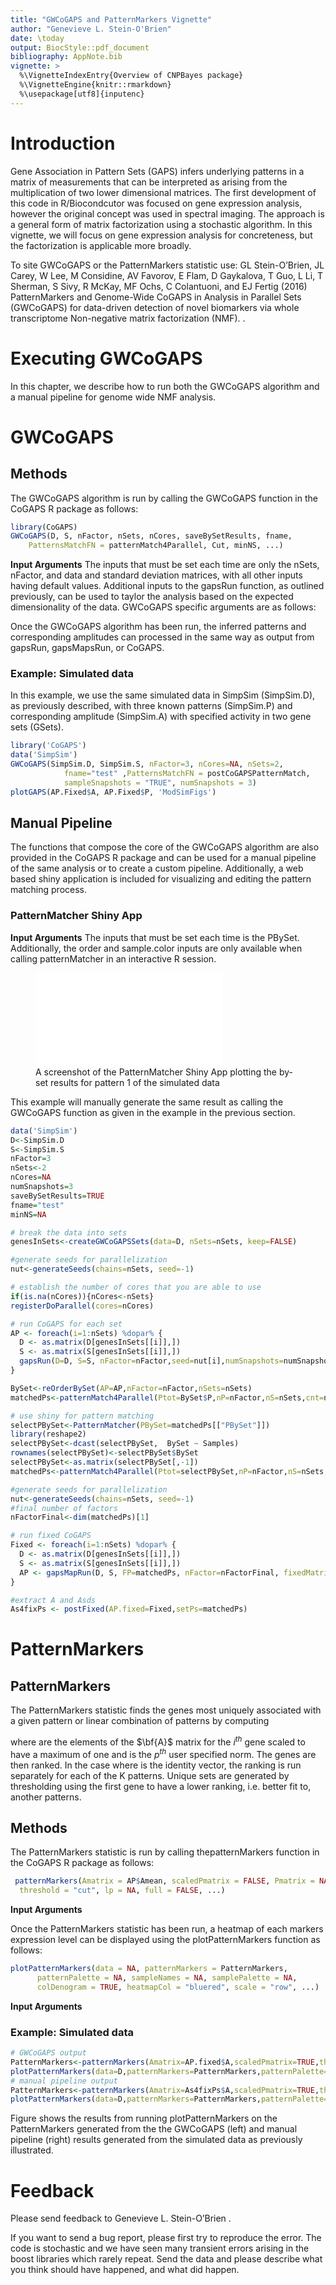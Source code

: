 ```yaml
---
title: "GWCoGAPS and PatternMarkers Vignette"
author: "Genevieve L. Stein-O'Brien"
date: \today
output: BiocStyle::pdf_document
bibliography: AppNote.bib
vignette: >
  %\VignetteIndexEntry{Overview of CNPBayes package}
  %\VignetteEngine{knitr::rmarkdown}
  %\usepackage[utf8]{inputenc} 
---
```


# Introduction

Gene Association in Pattern Sets (GAPS) infers underlying patterns in a matrix of measurements that can be interpreted as arising from the multiplication of two lower dimensional matrices.  The first development of this code in R/Biocondcutor was focused on gene expression analysis, however the original concept was used in spectral imaging.  The approach is a general form of matrix factorization using a stochastic algorithm.  In this vignette, we will focus on gene expression analysis for concreteness, but the factorization is applicable more broadly.

To site GWCoGAPS or the PatternMarkers statistic use:
\cite{Stein-O'Brien2016} GL Stein-O'Brien, JL Carey, W Lee, M Considine, 
AV Favorov, E Flam, D Gaykalova, T Guo, L Li, T Sherman, S Sivy, R McKay, 
MF Ochs, C Colantuoni, and EJ Fertig (2016) PatternMarkers and Genome-Wide 
CoGAPS in Analysis in Parallel Sets (GWCoGAPS) for data-driven detection of 
novel biomarkers via whole transcriptome Non-negative matrix factorization (NMF).
\textit{Bioinformatics} \textit{in press}.

# Executing GWCoGAPS

In this chapter, we describe how to run both the GWCoGAPS algorithm and a manual
pipeline for genome wide NMF analysis.

# GWCoGAPS

## Methods
The GWCoGAPS algorithm is run by calling the GWCoGAPS function in the CoGAPS
R package as follows:

```r
library(CoGAPS) 
GWCoGAPS(D, S, nFactor, nSets, nCores, saveBySetResults, fname,
    PatternsMatchFN = patternMatch4Parallel, Cut, minNS, ...)
```

**Input Arguments**
The inputs that must be set each time are only the nSets, nFactor, and data and standard deviation matrices, with all other inputs having default values. Additional inputs to the gapsRun function, as outlined previously, can be used to taylor the analysis based on the expected dimensionality of the data. GWCoGAPS specific arguments are as follows:

\begin{description}
\item[D]{data matrix}
\item[S]{uncertainty matrix (std devs for chi-squared of Log Likelihood)}
\item[nFactor]{number of patterns (basis vectors, metagenes), which must be
greater than or equal to the number of rows of FP}
\item[nSets]{number of sets for parallelization}
\item[nCores]{number of cores for parallelization. If left to the default NA, nCores = nSets. }
\item[saveBySetResults]{logical indicating whether to save by intermediary by set results. Default is FALSE.}
\item[fname]{character string used to label file output. Default is "GWCoGAPS.out"}
\item[PatternsMatchFN]{function to use for pattern matching across sets. Default is patternMatch4Parallel.}
\item[Cut]{number of branches at which to cut dendrogram used in patternMatch4Parallel}
\item[minNS]{minimum of individual set contributions a cluster must contain used in patternMatch4Parallel}
\end{description}

\par Once the GWCoGAPS algorithm has been run, the inferred patterns and corresponding amplitudes can processed in the same way as output from gapsRun, gapsMapsRun, or CoGAPS.

### Example: Simulated data

\par In this example, we use the same simulated data in SimpSim (SimpSim.D), as previously described, with three known patterns (SimpSim.P) and corresponding amplitude (SimpSim.A) with specified activity in two gene sets (GSets).

```r
library('CoGAPS')
data('SimpSim')
GWCoGAPS(SimpSim.D, SimpSim.S, nFactor=3, nCores=NA, nSets=2,
            fname="test" ,PatternsMatchFN = postCoGAPSPatternMatch,
            sampleSnapshots = "TRUE", numSnapshots = 3)
plotGAPS(AP.Fixed$A, AP.Fixed$P, 'ModSimFigs')
```


## Manual Pipeline

The functions that compose the core of the GWCoGAPS algorithm are also provided in the CoGAPS R package and can be used for a manual pipeline of the same analysis or to create a custom pipeline. Additionally, a web based shiny application is included for visualizing and editing the pattern matching process.

### PatternMatcher Shiny App

**Input Arguments**
The inputs that must be set each time is the PBySet. Additionally, the order and sample.color inputs are only available when calling patternMatcher in an interactive R session.

\begin{description}
\item[PBySet]{list of matched set solutions for the Pmatrix from an NMF algorithm}
\item[out]{optional name for saving output}
\item[order]{optional vector indicating order of samples for plotting. Default is NULL.}
\item[sample.color]{optional vector of colors of same lenght as colnames. Default is NULL.}
\end{description}

![A screenshot of the PatternMatcher Shiny App plotting the by-set results for pattern 1 of the simulated data](ShinyApp.pdf)

\subsection{Example: Simulated data}

\par This example will manually generate the same result as calling the GWCoGAPS function as given in the example in the previous section.

```r
data('SimpSim')
D<-SimpSim.D
S<-SimpSim.S
nFactor=3
nSets<-2
nCores=NA
numSnapshots=3
saveBySetResults=TRUE
fname="test"
minNS=NA

# break the data into sets
genesInSets<-createGWCoGAPSSets(data=D, nSets=nSets, keep=FALSE)

#generate seeds for parallelization
nut<-generateSeeds(chains=nSets, seed=-1)

# establish the number of cores that you are able to use
if(is.na(nCores)){nCores<-nSets}
registerDoParallel(cores=nCores)

# run CoGAPS for each set
AP <- foreach(i=1:nSets) %dopar% {
  D <- as.matrix(D[genesInSets[[i]],])
  S <- as.matrix(S[genesInSets[[i]],])
  gapsRun(D=D, S=S, nFactor=nFactor,seed=nut[i],numSnapshots=numSnapshots)
}

BySet<-reOrderBySet(AP=AP,nFactor=nFactor,nSets=nSets)
matchedPs<-patternMatch4Parallel(Ptot=BySet$P,nP=nFactor,nS=nSets,cnt=nFactor,minNS=minNS,bySet=TRUE)

# use shiny for pattern matching
selectPBySet<-PatternMatcher(PBySet=matchedPs[["PBySet"]])
library(reshape2)
selectPBySet<-dcast(selectPBySet,  BySet ~ Samples)
rownames(selectPBySet)<-selectPBySet$BySet
selectPBySet<-as.matrix(selectPBySet[,-1])
matchedPs<-patternMatch4Parallel(Ptot=selectPBySet,nP=nFactor,nS=nSets,cnt=nFactor,minNS=minNS,bySet=FALSE)

#generate seeds for parallelization
nut<-generateSeeds(chains=nSets, seed=-1)
#final number of factors
nFactorFinal<-dim(matchedPs)[1]

# run fixed CoGAPS
Fixed <- foreach(i=1:nSets) %dopar% {
  D <- as.matrix(D[genesInSets[[i]],])
  S <- as.matrix(S[genesInSets[[i]],])
  AP <- gapsMapRun(D, S, FP=matchedPs, nFactor=nFactorFinal, fixedMatrix = "P",seed=nut[i],numSnapshots=numSnapshots)
}

#extract A and Asds
As4fixPs <- postFixed(AP.fixed=Fixed,setPs=matchedPs)
```


# PatternMarkers

## PatternMarkers

The PatternMarkers statistic finds the genes most uniquely associated with a given pattern or linear combination of patterns by computing

\begin{equation}
\sqrt{\left(\bf{A}_{i}-l_{p}\right)^{\textit{t}} \left(\bf{A}_{i}-l_{p}\right)}
\label{eq:PatternMarkers}
\end{equation}

where  are the elements of the $\bf{A}$ matrix for the $\textit{i}^{th}$ gene scaled to have a maximum of one and \textit{l} is the $\textit{p}^{th}$ user specified norm. The genes are then ranked. In the case where \textit{l} is the identity vector, the ranking is run separately for each of the K patterns. Unique sets are generated by thresholding using the first gene to have a lower ranking, i.e. better fit to, another patterns.

## Methods

The PatternMarkers statistic is run by calling thepatternMarkers function in the CoGAPS R package as follows:

```r
 patternMarkers(Amatrix = AP$Amean, scaledPmatrix = FALSE, Pmatrix = NA,
  threshold = "cut", lp = NA, full = FALSE, ...)
```

**Input Arguments**
\begin{description}
\item[Amatrix]{A matrix of genes by weights resulting from CoGAPS or other NMF decomposition}
\item[scaledPmatrix]{logical indicating whether the corresponding pattern matrix was fixed to have max 1 during decomposition}
\item[Pmatrix]{the corresponding Pmatrix (patterns X samples) for the provided Amatrix (genes x patterns). This must be supplied if scaledPmatrix is FALSE.}
\item[threshold]{the type of threshold to be used. The default "cut" will thresholding by the first gene to have a lower ranking, i.e. better fit to, a pattern. Alternatively, threshold="all" will return all of the genes in rank order for each pattern.}
\item[lp]{a vector of weights for each pattern to be used for finding markers. If NA markers for each pattern of the A matrix will be used.}
\item[full]{logical indicating whether to return the ranks of each gene for each pattern}
\end{description}

Once the PatternMarkers statistic has been run, a heatmap of each markers expression level can be displayed using the plotPatternMarkers function as follows:

```r
plotPatternMarkers(data = NA, patternMarkers = PatternMarkers,
      patternPalette = NA, sampleNames = NA, samplePalette = NA,
      colDenogram = TRUE, heatmapCol = "bluered", scale = "row", ...)
```
 
**Input Arguments**
\begin{description}
\item[data]{the dataset from which the patterns where generated}
\item[patternMarkers]{the list of genes generated from the patternMarkers function}
\item[patternPalette]{a vector indicating what color should be used for each pattern}
\item[sampleNames]{names of the samples to use for labeling }
\item[samplePalette]{a vector indicating what color should be used for each sample}
\end{description}

### Example: Simulated data

```r
# GWCoGAPS output
PatternMarkers<-patternMarkers(Amatrix=AP.fixed$A,scaledPmatrix=TRUE,threshold="cut")
plotPatternMarkers(data=D,patternMarkers=PatternMarkers,patternPalette=c("grey","navy","orange"))
# manual pipeline output
PatternMarkers<-patternMarkers(Amatrix=As4fixPs$A,scaledPmatrix=TRUE,threshold="cut")
plotPatternMarkers(data=D,patternMarkers=PatternMarkers,patternPalette=c("grey","navy","orange"))
```

Figure \ref{fig:PM1} shows the results from running plotPatternMarkers on the PatternMarkers generated from the the GWCoGAPS (left) and manual pipeline (right) results generated from the simulated data as previously illustrated.
\begin{figure}[h]
\begin{center}
\includegraphics[width=0.4\linewidth]{GWCoGAPSPMs}
\includegraphics[width=0.4\linewidth]{ManPipePMs}
\end{center}
\caption{Heatmap of PatternMarkers expression levels for simulated data.}
\label{fig:PM1}
\end{figure}

# Feedback

Please send feedback to Genevieve L. Stein-O'Brien \texttt{gsteino1@jhmi.edu}.

If you want to send a bug report, please first try to reproduce the error.  The code is stochastic and we have seen many transient errors arising in the boost libraries which rarely repeat.  Send the data and please describe what you think should have happened, and what did happen.

\bibliographystyle{plain}
\bibliography{AppNote}


